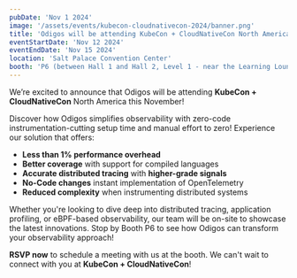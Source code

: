 ```yaml
---
pubDate: 'Nov 1 2024'
image: '/assets/events/kubecon-cloudnativecon-2024/banner.png'
title: 'Odigos will be attending KubeCon + CloudNativeCon North America this November!'
eventStartDate: 'Nov 12 2024'
eventEndDate: 'Nov 15 2024'
location: 'Salt Palace Convention Center'
booth: 'P6 (between Hall 1 and Hall 2, Level 1 - near the Learning Lounge and F&B & Seating)'
---
```


We’re excited to announce that Odigos will be attending **KubeCon + CloudNativeCon** North America this November!

Discover how Odigos simplifies observability with zero-code instrumentation-cutting setup time and manual effort to zero! Experience our solution that offers:

- **Less than 1% performance overhead**
- **Better coverage** with support for compiled languages
- **Accurate distributed tracing** with **higher-grade signals**
- **No-Code changes** instant implementation of OpenTelemetry
- **Reduced complexity** when instrumenting distributed systems

Whether you're looking to dive deep into distributed tracing, application profiling, or eBPF-based observability, our team will be on-site to showcase the latest innovations. Stop by Booth P6 to see how Odigos can transform your observability approach!

**RSVP now** to schedule a meeting with us at the booth. We can't wait to connect with you at **KubeCon + CloudNativeCon**!
